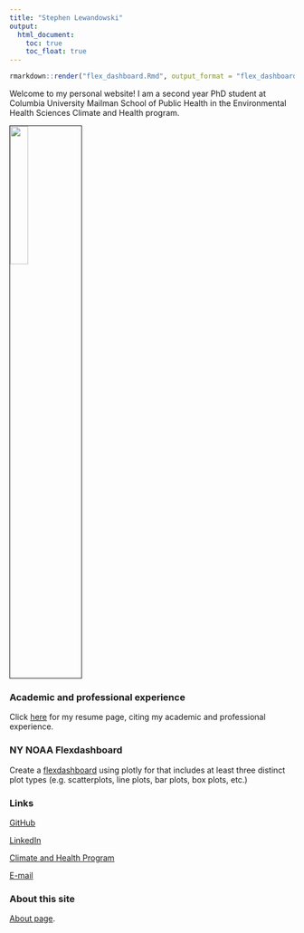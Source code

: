 ```yaml
---
title: "Stephen Lewandowski"
output:
  html_document:
    toc: true
    toc_float: true
---
```


```r
rmarkdown::render("flex_dashboard.Rmd", output_format = "flex_dashboard")
```

Welcome to my personal website! I am a second year PhD student at Columbia University Mailman School of Public Health in the Environmental Health Sciences Climate and Health program.        

<p style="align:center">
<img src="images/cumc_photo.jpg" style="width:25%" border="1" />
</p>

### Academic and professional experience

Click [here](resume.html)  for my resume page, citing my academic and professional experience.


### NY NOAA Flexdashboard

Create a [flexdashboard](flex_dashboard.html) using plotly for that includes at least three distinct plot types (e.g. scatterplots, line plots, bar plots, box plots, etc.)


### Links 

[GitHub](https://github.com/sal2222)    

[LinkedIn](https://www.linkedin.com/in/stevelewandowski/)  

[Climate and Health Program](https://www.mailman.columbia.edu/research/climate-and-health-program)  

[E-mail](sal2222@cumc.columbia.edu)    


### About this site

[About page](about.html).





